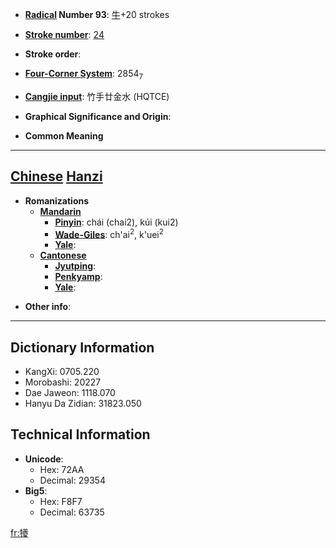 * '''[[Wiktionary:Chinese radical index| Radical]] Number 93''': [[Wiktionary:Chinese radical index 牛|牛]]+20 strokes

* '''[[Wiktionary:Chinese total strokes index|Stroke number]]''': [[Wiktionary:Chinese total strokes index 24|24]]

* '''Stroke order''': 

* '''[[Wiktionary:Chinese four corner index|Four-Corner System]]''': 2854<sub>7</sub>

* '''[[Wiktionary:Chinese Cangjie index|Cangjie input]]''': 竹手廿金水 (HQTCE)

* '''Graphical Significance and Origin''': 

* '''Common Meaning'''

----

== [[Chinese]] [[Hanzi]] ==

* '''Romanizations'''
** '''[[Mandarin]]'''
*** '''[[Pinyin]]''': chái (chai2), kúi (kui2)
*** '''[[Wade-Giles]]''': ch'ai<sup>2</sup>, k'uei<sup>2</sup>
*** '''[[Yale]]''': 
** '''[[Cantonese]]'''
*** '''[[Jyutping]]''':
*** '''[[Penkyamp]]''': 
*** '''[[Yale]]''': 

* '''Other info''': 

----

== Dictionary Information ==

* KangXi: 0705.220
* Morobashi: 20227
* Dae Jaweon: 1118.070
* Hanyu Da Zidian: 31823.050

== Technical Information ==

* '''Unicode''':
** Hex: 72AA
** Decimal: 29354
* '''Big5''':
** Hex: F8F7
** Decimal: 63735

[[fr:犪]]
